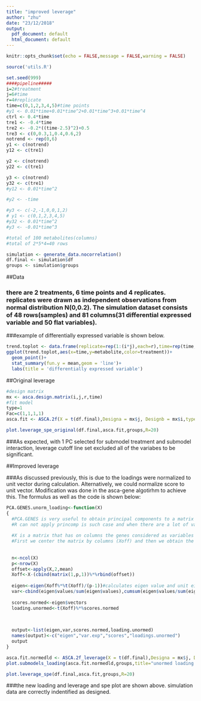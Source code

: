 ```yaml
---
title: "improved leverage"
author: "zhu"
date: "23/12/2018"
output:
  pdf_document: default
  html_document: default
---
```


```r
knitr::opts_chunk$set(echo = FALSE,message = FALSE,warning = FALSE)
```
```r
source('utils.R')
```
```r
set.seed(999)
####pipeline#####
i=2#treatment
j=6#time
r=4#replicate
time=c(0,1,2,3,4,5)#time points
#y1 <- 0.01*time+0.01*time^2+0.01*time^3+0.01*time^4
ctrl <- 0.4*time
tre1 <- -0.4*time
tre2 <- -0.2*((time-2.5)^2)+0.5
tre3 <- c(0,0.3,1,0.4,0.6,2)
notrend <- rep(0,6)
y1 <- c(notrend)
y12 <- c(tre1)

y2 <- c(notrend)
y22 <- c(tre1)

y3 <- c(notrend)
y32 <- c(tre1)
#y12 <- 0.01*time^2

#y2 <- -time

#y3 <- c(-2,-1,0,0,1,2)
# y1 <- c(0,1,2,3,4,5)
#y32 <- 0.01*time^2
#y3 <- -0.01*time^3

#total of 100 metabolites(columns)
#total of 2*5*4=40 rows

simulation <- generate_data.nocorrelation()
df.final <- simulation$df
groups <- simulation$groups
```

##Data

### there are 2 treatments, 6 time points and 4 replicates. replicates were drawn as independent observations from normal distribution N(0,0.2). The simulation dataset consists of 48 rows(samples) and 81 columns(31 differential expressed variable and 50 flat variables).

###example of differentially expressed variable is shown below.
```r
trend.toplot <- data.frame(replicate=rep(1:(i*j),each=r),time=rep(time,each=r),treatment=factor(rep(1:i,each=j*r)),metabolite=df.final[1,])
ggplot(trend.toplot,aes(x=time,y=metabolite,color=treatment))+
  geom_point()+
  stat_summary(fun.y = mean,geom = 'line')+
  labs(title = 'differentially expressed variable')
```

##Original leverage

```r
#design matrix
mx <- asca.design.matrix(i,j,r,time)
#fit model
type=1
Fac=c(1,1,1,1)
asca.fit <- ASCA.2f(X = t(df.final),Designa = mx$j, Designb = mx$i,type = type, Fac = Fac,showvar = F,showscree = T)
```

```r
plot.leverage_spe_original(df.final,asca.fit,groups,R=20)
```

###As expected, with 1 PC selected for submodel treatment and submodel interaction, leverage cutoff line set excluded all of the variabes to be significant.

##Improved leverage

###As discussed previously, this is due to the loadings were normalized to unit vector during calculation. Alternatively, we could normalize score to unit vector. Modification was done in the asca-gene algotirhm to achieve this. The formulus as well as the code is shown below:

```r
PCA.GENES.unorm_loading<-function(X)
{
  #PCA.GENES is very useful to obtain principal components to a matrix that has more variables than individuals. 
  #R can not apply princomp is such case and when there are a lot of variables eigen(t(X)%*%X) can not be computed.
  
  #X is a matrix that has on columns the genes considered as variables in the PCA analysis.
  #First we center the matrix by columns (Xoff) and then we obtain the eigenvalues and the eigenvectors of the matrix Xoff%*%t(Xoff) and we #use the equivalences between the loadings and scores to obtain the solution
  
  
  n<-ncol(X)
  p<-nrow(X)
  offset<-apply(X,2,mean)
  Xoff<-X-(cbind(matrix(1,p,1))%*%rbind(offset))
  
  eigen<-eigen(Xoff%*%t(Xoff)/(p-1))#calculates eigen value and unit eigen vector of c*cT
  var<-cbind(eigen$values/sum(eigen$values),cumsum(eigen$values/sum(eigen$values)))
  
  scores.normed<-eigen$vectors
  loading.unormed<-t(Xoff)%*%scores.normed
  

  
  output<-list(eigen,var,scores.normed,loading.unormed)
  names(output)<-c("eigen","var.exp","scores","loadings.unormed")
  output
}
```

```r
asca.fit.normedld <- ASCA.2f_leverage(X = t(df.final),Designa = mx$j, Designb = mx$i,type = type, Fac = Fac,showvar = F,showscree = F)
plot.submodels_loading(asca.fit.normedld,groups,title="unormed loading for submodel b.ab")
```


```r
plot.leverage_spe(df.final,asca.fit,groups,R=20)
```

###the new loading and leverage and spe plot are shown above. simulation data are correctly indentified as designed.